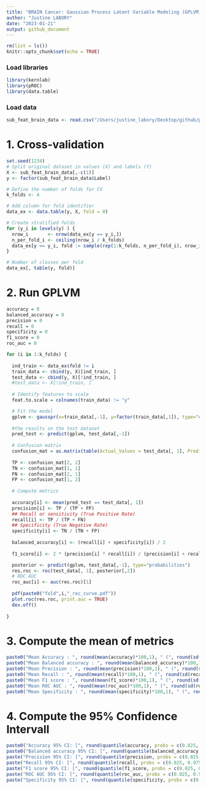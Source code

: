 ```yaml
---
title: "BRAIN Cancer: Gaussian Process Latent Variable Modeling (GPLVM) on selected features"
author: "Justine LABORY"
date: "2023-01-21"
output: github_document
---
```


```r
rm(list = ls())
knitr::opts_chunk$set(echo = TRUE)
```

### Load libraries

```r
library(kernlab)
library(pROC)
library(data.table)
```

### Load data

```r
sub_feat_brain_data <- read.csv("/Users/justine_labory/Desktop/github/plantnet/Metabolomic_project/brain_project/data/BRAIN_T.269.Feat.Select.csv")
```

# 1. Cross-validation

```r
set.seed(1234)
# Split original dataset in values (X) and labels (Y)
X <- sub_feat_brain_data[,-c(1)]
y <- factor(sub_feat_brain_data$Label)

# Define the number of folds for CV
k_folds <- 4       

# Add column for fold identifier
data_ex <- data.table(y, X, fold = 0)                              

# Create stratified folds
for (y_i in levels(y) ) {                                          
  nrow_i       <- nrow(data_ex[y == y_i,])
  n_per_fold_i <- ceiling(nrow_i / k_folds)
  data_ex[y == y_i, fold := sample(rep(1:k_folds, n_per_fold_i), nrow_i, replace = FALSE)]
}

# Number of classes per fold
data_ex[, table(y, fold)] 
```

# 2. Run GPLVM

```r
accuracy = 0
balanced_accuracy = 0
precision = 0
recall = 0
specificity = 0
f1_score = 0
roc_auc = 0

for (i in 1:k_folds) {
  
  ind_train <- data_ex$fold != i
  train_data <- cbind(y, X)[ind_train, ]
  test_data <- cbind(y, X)[!ind_train, ]
  #test_data <- X[!ind_train, ]
  
  # Identify features to scale
  feat.to.scale = colnames(train_data) != "y"

  # Fit the model
  gplvm <- gausspr(x=train_data[,-1], y=factor(train_data[,1]), type="classification", scaled=TRUE, kernel="rbfdot", kpar="automatic")
  
  #the results on the test dataset
  pred_test <- predict(gplvm, test_data[,-1])
  
  # Confusion matrix
  confusion_mat = as.matrix(table(Actual_Values = test_data[, 1], Predicted_Values = pred_test))
  
  TP <- confusion_mat[2, 2]
  TN <- confusion_mat[1, 1]
  FN <- confusion_mat[2, 1]
  FP <- confusion_mat[1, 2]
  
  # Compute metrics
  
  accuracy[i] <- mean(pred_test == test_data[, 1])
  precision[i] <- TP / (TP + FP)
  ## Recall or sensitivity (True Positive Rate)
  recall[i] <- TP / (TP + FN)
  ## Specificity (True Negative Rate)
  specificity[i] <- TN / (TN + FP)
  
  balanced_accuracy[i] <- (recall[i] + specificity[i]) / 2
  
  f1_score[i] <- 2 * (precision[i] * recall[i]) / (precision[i] + recall[i])

  posterior <- predict(gplvm, test_data[,-1], type="probabilities")
  res.roc <- roc(test_data[, 1], posterior[,2])
  # ROC AUC
  roc_auc[i] <- auc(res.roc)[1]
  
  pdf(paste0("fold",i,"_roc_curve.pdf"))
  plot.roc(res.roc, print.auc = TRUE)
  dev.off()
  
}
```

# 3. Compute the mean of metrics

```r
paste0("Mean Accuracy : ", round(mean(accuracy)*100,1), " (", round(sd(accuracy)*100,1),")")
paste0("Mean Balanced accuracy : ", round(mean(balanced_accuracy)*100,1), " (", round(sd(balanced_accuracy)*100,1),")")
paste0("Mean Precision : ", round(mean(precision)*100,1), " (", round(sd(precision)*100,1),")")
paste0("Mean Recall : ", round(mean(recall)*100,1), " (", round(sd(recall)*100,1),")")
paste0("Mean F1 score : ", round(mean(f1_score)*100,1), " (", round(sd(f1_score)*100,1),")")
paste0("Mean ROC AUC : ", round(mean(roc_auc)*100,1), " (", round(sd(roc_auc)*100,1),")")
paste0("Mean Specificity : ", round(mean(specificity)*100,1), " (", round(sd(specificity)*100,1),")")
```

# 4. Compute the 95% Confidence Intervall

```r
paste0("Accuracy 95% CI: [", round(quantile(accuracy, probs = c(0.025, 0.975))[1], 3), " ; ", round(quantile(accuracy, probs = c(0.025, 0.975))[2], 3),"]")
paste0("Balanced accuracy 95% CI: [", round(quantile(balanced_accuracy, probs = c(0.025, 0.975))[1], 3), " ; ", round(quantile(balanced_accuracy, probs = c(0.025, 0.975))[2], 3),"]")
paste("Precision 95% CI: [", round(quantile(precision, probs = c(0.025, 0.975))[1], 3), " ; ",round(quantile(precision, probs = c(0.025, 0.975))[2], 3),"]")
paste("Recall 95% CI: [", round(quantile(recall, probs = c(0.025, 0.975))[1], 3), " ; ", round(quantile(recall, probs = c(0.025, 0.975))[2], 3),"]")
paste("F1 score 95% CI: [", round(quantile(f1_score, probs = c(0.025, 0.975))[1], 3), " ; ", round(quantile(f1_score, probs = c(0.025, 0.975))[2], 3),"]")
paste("ROC AUC 95% CI: [", round(quantile(roc_auc, probs = c(0.025, 0.975))[1], 3), " ; ", round(quantile(roc_auc, probs = c(0.025, 0.975))[2], 3),"]")
paste("Specificity 95% CI: [", round(quantile(specificity, probs = c(0.025, 0.975))[1], 3), " ; ", round(quantile(specificity, probs = c(0.025, 0.975))[2], 3),"]")
```